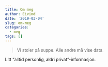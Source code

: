 ```yaml
---
title: Om meg
author: Eivind
date: '2019-03-04'
slug: om-meg
categories:
  - meg
tags: []
---
```


> Vi stoler på suppe. Alle andre må vise data.

Litt "alltid personlig, aldri privat"-informasjon.